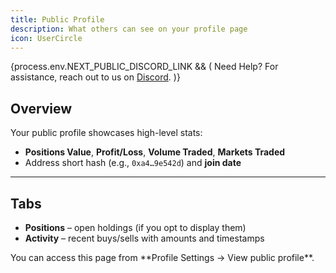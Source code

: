 ```yaml
---
title: Public Profile
description: What others can see on your profile page
icon: UserCircle
---
```


{process.env.NEXT_PUBLIC_DISCORD_LINK && (
<Callout>
  Need Help? For assistance, reach out to us on <a href={process.env.NEXT_PUBLIC_DISCORD_LINK} target="_blank">Discord</a>.
</Callout>
)}

## Overview

Your public profile showcases high-level stats:

- **Positions Value**, **Profit/Loss**, **Volume Traded**, **Markets Traded**  
- Address short hash (e.g., `0xa4…9e542d`) and **join date**

---

## Tabs

- **Positions** – open holdings (if you opt to display them)  
- **Activity** – recent buys/sells with amounts and timestamps

<Callout type="info">
You can access this page from **Profile Settings → View public profile**.
</Callout>
